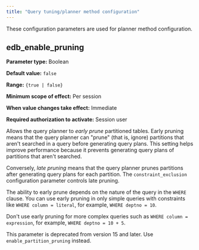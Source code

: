 ```yaml
---
title: "Query tuning/planner method configuration"
---
```


<div id="query_tuning_planner_method_configuration" class="registered_link"></div>

These configuration parameters are used for planner method configuration.

## edb_enable_pruning

**Parameter type:** Boolean

**Default value:** `false`

**Range:** `{true | false}`

**Minimum scope of effect:** Per session

**When value changes take effect:** Immediate

**Required authorization to activate:** Session user

Allows the query planner to *early prune* partitioned tables. Early pruning means that the query planner can "prune" (that is, ignore) partitions that aren't searched in a query before generating query plans. This setting helps improve performance because it prevents generating query plans of partitions that aren't searched.

Conversely, *late pruning* means that the query planner prunes partitions after generating query plans for each partition. The `constraint_exclusion` configuration parameter controls late pruning.

The ability to early prune depends on the nature of the query in the `WHERE` clause. You can use early pruning in only simple queries with constraints like `WHERE column = literal`, for example, `WHERE deptno = 10`.

Don't use early pruning for more complex queries such as `WHERE column = expression`, for example, `WHERE deptno = 10 + 5`.

This parameter is deprecated from version 15 and later. Use `enable_partition_pruning` instead.